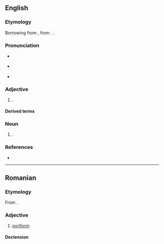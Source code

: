 ==English==

===Etymology===
Borrowing from {{bor|en|NL.|pirifōrmis}}, from {{af|la|pirum|-fōrmis|t1=a pear|t2=-form, -shaped|pos2=adjectival suffix|nocat=1}}. {{dbt|en|piriformis}}.

===Pronunciation===
* {{a|RP}} {{IPA|en|/ˈpɪ.ɹɪ.fɔːm/}}
* {{a|GA}} {{IPA|en|/ˈpɪɹ.əˌfɔɹm/}}
* {{rhymes|en|ɪɹɪfɔː(ɹ)m}}

===Adjective===
{{en-adj|-}}

# {{alternative form of|en|pyriform}}.

====Derived terms====
{{col3|en
|piriform aperture
|piriform sinus
|piriform fossa
|piriform recess
|endopiriform
|prepiriform
|amygdalopiriform}}

===Noun===
{{en-noun}}

# {{alternative form of|en|pyriform}}.

===References===
* {{R:MWO}}

{{cln|en|words suffixed with -form}}

----

==Romanian==

===Etymology===
From {{bor|ro|fr|piriforme}}.

===Adjective===
{{ro-adj}}

# [[pyriform]]

====Declension====
{{ro-decl-adj}}